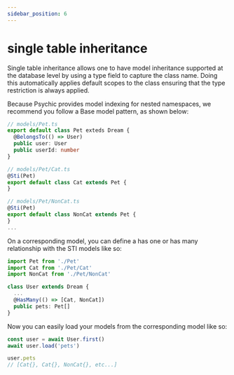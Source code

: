 ```yaml
---
sidebar_position: 6
---
```


# single table inheritance

Single table inheritance allows one to have model inheritance supported at the database level by using a type field to capture the class name. Doing this automatically applies default scopes to the class ensuring that the type restriction is always applied.

Because Psychic provides model indexing for nested namespaces, we recommend you follow a Base model pattern, as shown below:

```ts
// models/Pet.ts
export default class Pet exteds Dream {
  @BelongsTo(() => User)
  public user: User
  public userId: number
}

// models/Pet/Cat.ts
@Sti(Pet)
export default class Cat extends Pet {
}

// models/Pet/NonCat.ts
@Sti(Pet)
export default class NonCat extends Pet {
}
...
```

On a corresponding model, you can define a has one or has many relationship with the STI models like so:

```ts
import Pet from './Pet'
import Cat from './Pet/Cat'
import NonCat from './Pet/NonCat'

class User extends Dream {
  ...
  @HasMany(() => [Cat, NonCat])
  public pets: Pet[]
}
```

Now you can easily load your models from the corresponding model like so:

```ts
const user = await User.first()
await user.load('pets')

user.pets
// [Cat{}, Cat{}, NonCat{}, etc...]
```
